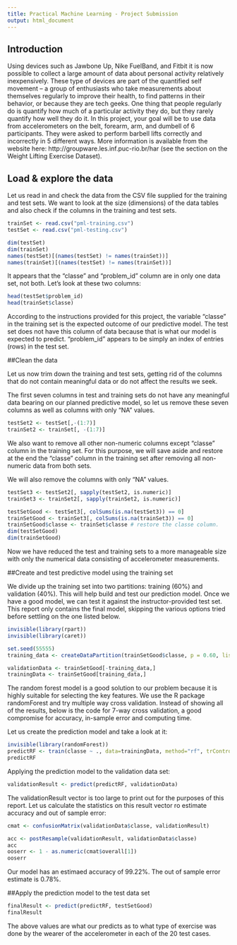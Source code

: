 ```yaml
---
title: Practical Machine Learning - Project Submission
output: html_document
---
```


## Introduction

Using devices such as Jawbone Up, Nike FuelBand, and Fitbit it is now possible to collect 
a large amount of data about personal activity relatively inexpensively. These type of 
devices are part of the quantified self movement – a group of enthusiasts who take 
measurements about themselves regularly to improve their health, to find patterns in 
their behavior, or because they are tech geeks. One thing that people regularly do is quantify how much of a particular activity they do, but they rarely quantify how well they do it. In this project, your goal will be to use data from accelerometers on the belt, forearm, arm, and dumbell of 6 participants. They were asked to perform barbell lifts correctly and incorrectly in 5 different ways. More information is available from the website here: http://groupware.les.inf.puc-rio.br/har (see the section on the Weight Lifting Exercise Dataset). 

    
## Load & explore the data
Let us read in and check the data from the CSV file supplied for the training and test sets. We want to look at the size (dimensions) of the data tables and also check if the columns in the training and test sets.

```r
trainSet <- read.csv("pml-training.csv")
testSet <- read.csv("pml-testing.csv")

dim(testSet)
dim(trainSet)
names(testSet)[(names(testSet) != names(trainSet))]
names(trainSet)[(names(testSet) != names(trainSet))]
```

It appears that the "classe" and "problem_id" column are in only one data set, not both. Let's look at these two columns:

```r
head(testSet$problem_id)
head(trainSet$classe)
```
According to the instructions provided for this project, the variable "classe" in the training set is the expected outcome of our predictive model. The test set does not have this column of data because that is what our model is expected to predict. "problem_id" appears to be simply an index of entries (rows) in the test set.

##Clean the data

Let us now trim down the training and test sets, getting rid of the columns that do not contain meaningful data or do not affect the results we seek. 

The first seven columns in test and training sets do not have any meaningful data bearing on our planned predictive model, so let us remove these seven columns as well as columns with only "NA" values. 

```r
testSet2 <- testSet[,-(1:7)]
trainSet2 <- trainSet[, -(1:7)]
```

We also want to remove all other non-numeric columns except "classe" column in the training set. For this purpose, we will save aside and restore at the end the "classe" column in the training set after removing all non-numeric data from both sets.

We will also remove the columns with only "NA" values.

```r
testSet3 <- testSet2[, sapply(testSet2, is.numeric)]
trainSet3 <- trainSet2[, sapply(trainSet2, is.numeric)]

testSetGood <- testSet3[, colSums(is.na(testSet3)) == 0]
trainSetGood <- trainSet3[, colSums(is.na(trainSet3)) == 0]
trainSetGood$classe <- trainSet$classe # restore the classe column.
dim(testSetGood)
dim(trainSetGood)
```
Now we have reduced the test and training sets to a more manageable size with only the numerical data consisting of accelerometer measurements.

##Create and test predictive model using the training set

We divide up the training set into two partitions: training (60%) and validation (40%). This will help build and test our prediction model. Once we have a good model, we can test it against the instructor-provided test set. This report only contains the final model, skipping the various options tried before settling on the one listed below.

```r
invisible(library(rpart))
invisible(library(caret))
```

```r
set.seed(55555)
training_data <- createDataPartition(trainSetGood$classe, p = 0.60, list=FALSE)

validationData <- trainSetGood[-training_data,]
trainingData <- trainSetGood[training_data,]
```

The random forest model is a good solution to our problem because it is highly suitable for selecting the key features. We use the R package randomForest and try multiple way cross validation. Instead of showing all of the results, below is the code for 7-way cross validation, a good compromise for accuracy, in-sample error and computing time.

Let us create the prediction model and take a look at it:
```r
invisible(library(randomForest))
predictRF <- train(classe ~ ., data=trainingData, method="rf", trControl=trainControl(method="cv", 7)) # Leave rest of the options at default values.
predictRF
```

Applying the prediction model to the validation data set:
```r
validationResult <- predict(predictRF, validationData)
```

The validationResult vector is too large to print out for the purposes of this report. Let us calculate the statistics on this result vector ro estimate accuracy and out of sample error:

```r
cmat <- confusionMatrix(validationData$classe, validationResult)

acc <- postResample(validationResult, validationData$classe)
acc
ooserr <- 1 - as.numeric(cmat$overall[1])
ooserr
```
Our model has an estimaed accuracy of 99.22%. The out of sample error estimate is 0.78%.

##Apply the prediction model to the test data set

```r
finalResult <- predict(predictRF, testSetGood)
finalResult
```
The above values are what our predicts as to what type of exercise was done by the wearer of the accelerometer in each of the 20 test cases.

